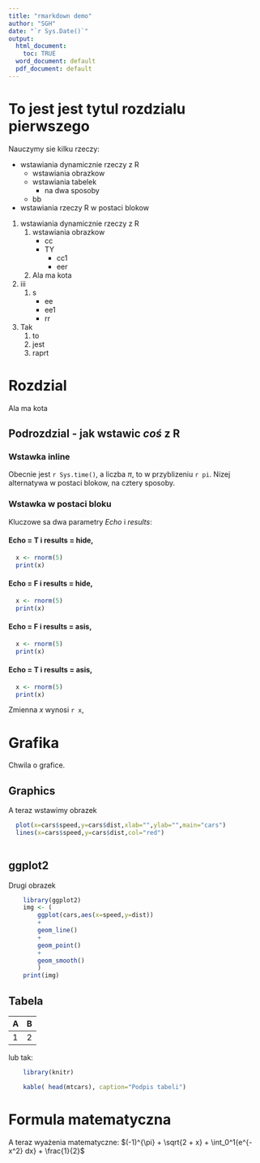 ```yaml
---
title: "rmarkdown demo"
author: "SGH"
date: "`r Sys.Date()`"
output:
  html_document:
    toc: TRUE
  word_document: default
  pdf_document: default
---
```


<!--
    ? html_document

    Manual
    https://rmarkdown.rstudio.com/lesson-1.html
-->

<!--
    A to jest komentarz - czyli cos, czego markdown nie widzi!!!
-->


# To jest jest tytul rozdzialu pierwszego  

Nauczymy sie kilku rzeczy:

+ wstawiania dynamicznie rzeczy z R
    + wstawiania obrazkow
    + wstawiania tabelek 
        + na dwa sposoby 
    + bb 
+ wstawiania rzeczy R w postaci blokow 

1. wstawiania dynamicznie rzeczy z R
    1. wstawiania obrazkow
        + cc
        + TY
            + cc1
            + eer
    1. Ala ma kota
1. iii
    1. s
        + ee
        + ee1
        + rr
1. Tak
    1. to 
    1. jest 
    1. raprt 



# Rozdzial 
Ala ma kota 


## Podrozdzial - jak wstawic *coś* z **R**

### Wstawka inline 
Obecnie jest `r Sys.time()`, a liczba $\pi$, to w przyblizeniu `r pi`. 
Nizej alternatywa w postaci blokow, na cztery sposoby.

### Wstawka w postaci bloku 
Kluczowe sa dwa parametry *Echo* i *results*: 

#### Echo = T i results = hide,

```r
  x <- rnorm(5)  
  print(x)
```  


#### Echo = F i results = hide,

```r
  x <- rnorm(5)  
  print(x)
```  


#### Echo = F i results = asis,

```r
  x <- rnorm(5)  
  print(x)
```  

#### Echo = T i results = asis,

```r
  x <- rnorm(5)  
  print(x)
```  

Zmienna *x* wynosi `r x`,

# Grafika 
Chwila o grafice. 

## Graphics 
A teraz wstawimy obrazek

```r

  plot(x=cars$speed,y=cars$dist,xlab="",ylab="",main="cars")
  lines(x=cars$speed,y=cars$dist,col="red")
  

```
## ggplot2 

Drugi obrazek 

```r

    library(ggplot2)
    img <- ( 
        ggplot(cars,aes(x=speed,y=dist)) 
        + 
        geom_line() 
        + 
        geom_point() 
        + 
        geom_smooth()
        )
    print(img)

```

## Tabela

|A|B|
|-|-|
|1|2|


lub tak:

```r
    library(knitr)

    kable( head(mtcars), caption="Podpis tabeli")

```



# Formula matematyczna 

A teraz wyażenia matematyczne:
$(-1)^{\pi} + \sqrt{2 + x} + \int_0^1{e^{-x^2} dx} + \frac{1}{2}$






